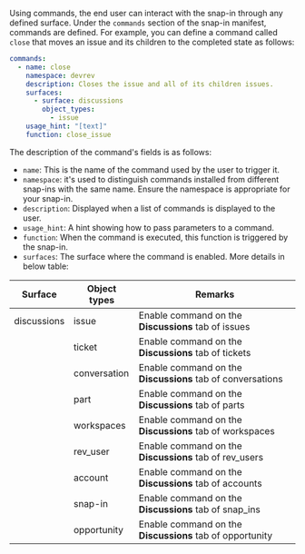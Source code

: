 Using commands, the end user can interact with the snap-in through any defined surface. Under the `commands` section of the snap-in manifest, commands are defined. For example, you can define a command called `close` that moves an issue and its children to the completed state as follows:

```yaml
commands:
  - name: close
    namespace: devrev
    description: Closes the issue and all of its children issues.
    surfaces:
      - surface: discussions
        object_types:
          - issue
    usage_hint: "[text]"
    function: close_issue
```

The description of the command's fields is as follows:

- `name`: This is the name of the command used by the user to trigger it.
- `namespace`: it's used to distinguish commands installed from different snap-ins with the same name. Ensure the namespace is appropriate for your snap-in.
- `description`: Displayed when a list of commands is displayed to the user.
- `usage_hint`: A hint showing how to pass parameters to a command.
- `function`: When the command is executed, this function is triggered by the snap-in.
- `surfaces`: The surface where the command is enabled. More details in below table:


| Surface     | Object types | Remarks                                                    |
| ----------- | ------------ | -----------------------------------------------------------|
| discussions | issue        | Enable command on the **Discussions** tab of issues        |
|             | ticket       | Enable command on the **Discussions** tab of tickets       |
|             | conversation | Enable command on the **Discussions** tab of conversations |
|             | part         | Enable command on the **Discussions** tab of parts         |
|             | workspaces   | Enable command on the **Discussions** tab of workspaces    |
|             | rev_user     | Enable command on the **Discussions** tab of rev_users     |
|             | account      | Enable command on the **Discussions** tab of accounts      |
|             | snap-in      | Enable command on the **Discussions** tab of snap_ins      |
|             | opportunity  | Enable command on the **Discussions** tab of opportunity   |
